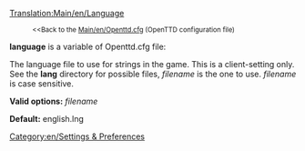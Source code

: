 [[Translation:Main/en/Language]]
:<small><<Back to the [[Main/en/Openttd.cfg]] (OpenTTD configuration file)</small>


'''language''' is a variable of Openttd.cfg file:

The language file to use for strings in the game. This is a client-setting only. See the '''lang''' directory for possible files, ''filename'' is the one to use. ''filename'' is case sensitive.


'''Valid options:''' ''filename''

'''Default:''' english.lng

[[Category:en/Settings & Preferences]]
